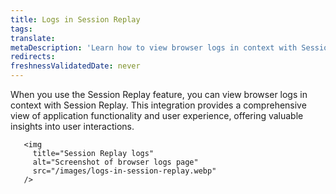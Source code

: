 ```yaml
---
title: Logs in Session Replay
tags:
translate:
metaDescription: 'Learn how to view browser logs in context with Session Replay to gain valuable insights into user interactions and application functionality.'
redirects:
freshnessValidatedDate: never
---
```


When you use the Session Replay feature, you can view browser logs in context with Session Replay. This integration provides a comprehensive view of application functionality and user experience, offering valuable insights into user interactions.

       <img
         title="Session Replay logs"
         alt="Screenshot of browser logs page"
         src="/images/logs-in-session-replay.webp"
       />
